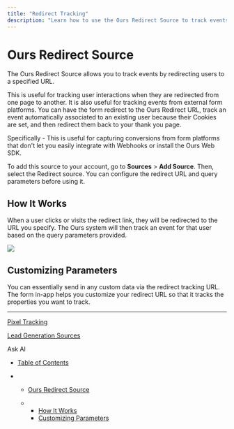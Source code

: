 ```yaml
---
title: "Redirect Tracking"
description: "Learn how to use the Ours Redirect Source to track events by redirecting users to a specified URL."
---
```


# Ours Redirect Source

The Ours Redirect Source allows you to track events by redirecting users to a specified URL.

This is useful for tracking user interactions when they are redirected from one page to another. It is also useful for tracking events from external form platforms. You can have the form redirect to the Ours Redirect URL, track an event automatically associated to an existing user because their Cookies are set, and then redirect them back to your thank you page.

Specifically - This is useful for capturing conversions from form platforms that don't let you easily integrate with Webhooks or install the Ours Web SDK.

To add this source to your account, go to **Sources** > **Add Source**. Then, select the Redirect source. You can configure the redirect URL and query parameters before using it.

## How It Works

When a user clicks or visits the redirect link, they will be redirected to the URL you specify. The Ours system will then track an event for that user based on the query parameters provided.

![](/images/docs/bbd745b4a33eb13fc908baf6e7c542b35812d7f9db7abd32a42ca78db2cf42f1-Xnapper-2025-02-27-08.05.00.jpg)

## Customizing Parameters

You can essentially send in any custom data via the redirect tracking URL. The form in-app helps you customize your redirect URL so that it tracks the properties you want to track.

***

[Pixel Tracking](/docs/pixel-api)

[Lead Generation Sources](/docs/LeadGen)

Ask AI

* [Table of Contents](#)

* * [Ours Redirect Source](#ours-redirect-source)

  * * [How It Works](#how-it-works)
    * [Customizing Parameters](#customizing-parameters)
